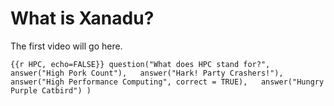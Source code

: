 # What is Xanadu?

The first video will go here.

```{{r HPC, echo=FALSE}}
question("What does HPC stand for?",
  answer("High Pork Count"),
  answer("Hark! Party Crashers!"),
  answer("High Performance Computing", correct = TRUE),
  answer("Hungry Purple Catbird")
)
```
